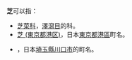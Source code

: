 '''芝'''可以指：
* [[芝菜科|芝菜科]]，[[澤瀉目|澤瀉目]]的科。
* [[芝_(東京都港区)|芝 (東京都港区)]]，日本[[東京都|東京都]][[港區_(東京都)|港區]]町名。
* {{Link-ja|芝 (川口市)}}，日本[[埼玉縣|埼玉縣]][[川口市|川口市]]的町名。

{{disambig|S|Cat=一字消歧義}}